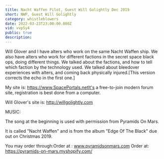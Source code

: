 ```yaml
---
title: Nacht Waffen Pilot, Guest Will Golightly Dec 2019
short: NWP, Guest Will Golightly
category: whistleblowers
date: 2022-03-23T23:00:00.000Z
vid: vvp5y4
public: true
description:
---
```

Will Glover and I have alters who work on the same Nacht Waffen ship. We also have alters who work for different factions in the secret space black ops, doing different things. We talked about the factions, and how to tell which faction by the technology used. We talked about bleedover experiences with alters, and coming back physically injured.[This version corrects the echo in the first one.]

My site is: https://www.SpacePortals.netIt's a free-to-join modern forum site, registration is best done from a computer.

Will Glover's site is: http://willgolightly.com

MUSIC:

The song at the beginning is used with permission from Pyramids On Mars.

It is called "Nacht Waffen" and is from the album "Edge Of The Black" due out on Christmas 2019.

You may order through:Order at : www.pyramidsonmars.com Order at: https://pyramids-on-mars.myshopify.com/
